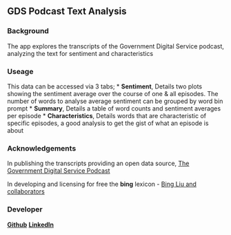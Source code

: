 ## GDS Podcast Text Analysis

### Background

The app explores the transcripts of the Government Digital Service podcast, analyzing the text for sentiment and characteristics

### Useage

This data can be accessed via 3 tabs;
* **Sentiment**, Details two plots showing the sentiment average over the course of one & all episodes. The number of words to analyse average sentiment can be grouped by word bin prompt 
* **Summary**, Details a table of word counts and sentiment averages per episode
* **Characteristics**, Details words that are characteristic of specific episodes, a good analysis to get the gist of what an episode is about

### Acknowledgements

In publishing the transcripts providing an open data source, [The Government Digital Service Podcast](https://open.spotify.com/show/6pIBPKpIWR6Q0kpGDgwgGT)

In developing and licensing for free the **bing** lexicon - [Bing Liu and collaborators](https://www.cs.uic.edu/~liub/FBS/sentiment-analysis.html)

### Developer

**[Github](https://github.com/KurtisAsha)**
**[LinkedIn](https://www.linkedin.com/in/kurtisashasmith/)**
                                              
